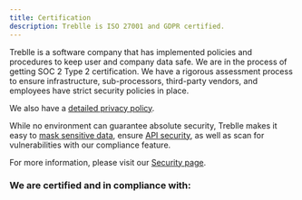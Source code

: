 ```yaml
---
title: Certification
description: Treblle is ISO 27001 and GDPR certified.
---
```


Treblle is a software company that has implemented policies and procedures to keep user and company data safe. We are in the process of getting SOC 2 Type 2 certification. We have a rigorous assessment process to ensure infrastructure, sub-processors, third-party vendors, and employees have strict security policies in place.

We also have a [detailed privacy policy](https://treblle.com/privacy-policy).

While no environment can guarantee absolute security, Treblle makes it easy to [mask sensitive data](/security/masking/), ensure [API security](/platform/api-security/), as well as scan for vulnerabilities with our compliance feature.

For more information, please visit our [Security page](https://treblle.com/security).

### We are certified and in compliance with: